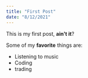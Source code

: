 ```yaml
---
title: "First Post"
date: "8/12/2021"
---
```


This is my first post, **ain't it**?

Some of my **favorite** things are:

* Listening to music
* Coding
* trading

